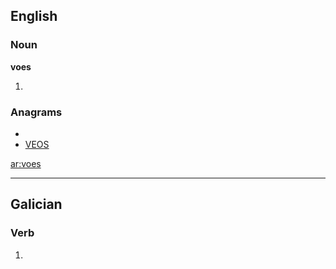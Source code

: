 ==English==

===Noun===
'''voes'''

# {{plural of|[[voe]]}}

===Anagrams===
* {{alphagram|eosv}}
* [[VEOS#English|VEOS]]

[[ar:voes]]

----
==Galician==
===Verb===
{{gl-verb-form}}

# {{conjugation of|[[voar#Galician|voar]]||2|s|pres|sub}}

{{rfc-auto}}